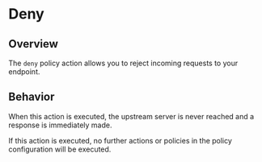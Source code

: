 # Deny

## Overview

The `deny` policy action allows you to reject incoming requests to your endpoint.

## Behavior

When this action is executed, the upstream server is never reached and a response is immediately made.

If this action is executed, no further actions or policies in the policy configuration will be executed.
